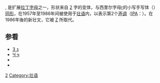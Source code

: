 {{Infobox alphabet|alphabet=拉丁|uuc=01A7|ulc=01A8}}
'''{{Unicode|Ƨ}}''', '''{{Unicode|ƨ}}''' 是扩展[[拉丁字母|拉丁字母]]之一，形状来自 [[2|2]] 字的变体，与西里尔字母[[г|г]]的小写手写体（'''''{{lang|ru|г}}'''''）[[同形字|同形]]，在1957年至1986年间被使用于[[壮语|壮语]]内，以表示第2个[[声调|声调]]（[[國際音標|IPA]]：{{IPA|˧˩}}）。在1986年後的新壮文，它被 [[Z|Z]] 所取代。

== 参看 ==
<!--*{{unicode|Ƨ ƨ}}-->
*[[З|З з]]
*[[Ч|Ч ч]]
*{{unicode|[[Ƽ|Ƽ ƽ]]}}
*{{unicode|[[Ƅ|Ƅ ƅ]]}}

{{Latin alphabet}}

[[Category:不常见拉丁字母|2]]
[[Category:壮语|Category:壮语]]